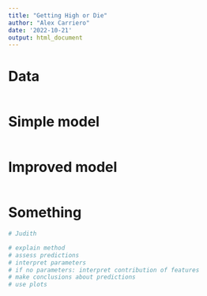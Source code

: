 ```yaml
---
title: "Getting High or Die"
author: "Alex Carriero"
date: '2022-10-21'
output: html_document
---
```


# Data

```r

```

# Simple model

```r

```

# Improved model

```r

```

# Something

```r
# Judith

# explain method
# assess predictions
# interpret parameters
# if no parameters: interpret contribution of features
# make conclusions about predictions
# use plots
```

